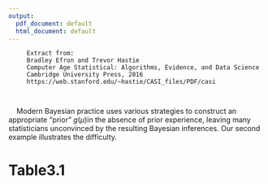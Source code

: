 ```yaml
---
output:
  pdf_document: default
  html_document: default
---
```

         Extract from:  
         Bradley Efron and Trevor Hastie  
         Computer Age Statistical: Algorithms, Evidence, and Data Science  
         Cambridge University Press, 2016  
         https://web.stanford.edu/~hastie/CASI_files/PDF/casi  
         
         
\ \ \  Modern Bayesian practice uses various strategies to construct an appropriate “prior” $g(\mu)$in the absence of prior experience, leaving many statisticians unconvinced by the resulting Bayesian inferences. Our second example illustrates the difficulty.  

# <text color='green'>Table3.1</font>